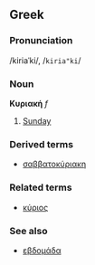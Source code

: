 ==Greek==
===Pronunciation===
/kiriaˈki/, /<tt>kiria"ki</tt>/

===Noun===
'''Κυριακή''' ''f''

#[[Sunday]]

===Derived terms===
*[[σαββατοκύριακη]]<!--"weekend"; literally "SaturdaySunday"-->

===Related terms===
*[[κύριος]]

===See also===
*[[εβδομάδα]]<!--"week"-->